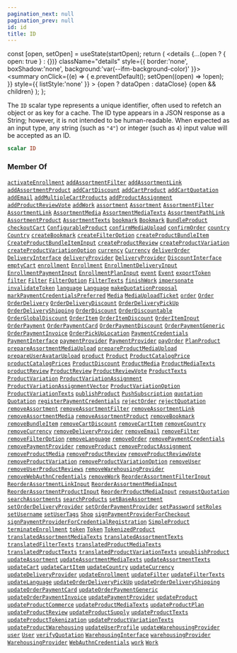 ```yaml
---
pagination_next: null
pagination_prev: null
id: id
title: ID
---
```









  const [open, setOpen] = useState(startOpen);
  return (
    <details {...(open ? { open: true } : {})} className="details" style={{ border:'none', boxShadow:'none', background:'var(--ifm-background-color)' }}>
      <summary
        onClick={(e) => {
          e.preventDefault();
          setOpen((open) => !open);
        }}
        style={{ listStyle:'none' }}
      >
      {open ? dataOpen : dataClose}
      </summary>
      {open && children}
    </details>
  );
};








The `ID` scalar type represents a unique identifier, often used to refetch an object or as key for a cache. The ID type appears in a JSON response as a String; however, it is not intended to be human-readable. When expected as an input type, any string (such as `"4"`) or integer (such as `4`) input value will be accepted as an ID.


```graphql
scalar ID
```








### Member Of

[`activateEnrollment`](/schema/operations/mutations/activate-enrollment.mdx)  <Badge class="badge badge--secondary" text="mutation"/><Bullet />[`addAssortmentFilter`](/schema/operations/mutations/add-assortment-filter.mdx)  <Badge class="badge badge--secondary" text="mutation"/><Bullet />[`addAssortmentLink`](/schema/operations/mutations/add-assortment-link.mdx)  <Badge class="badge badge--secondary" text="mutation"/><Bullet />[`addAssortmentProduct`](/schema/operations/mutations/add-assortment-product.mdx)  <Badge class="badge badge--secondary" text="mutation"/><Bullet />[`addCartDiscount`](/schema/operations/mutations/add-cart-discount.mdx)  <Badge class="badge badge--secondary" text="mutation"/><Bullet />[`addCartProduct`](/schema/operations/mutations/add-cart-product.mdx)  <Badge class="badge badge--secondary" text="mutation"/><Bullet />[`addCartQuotation`](/schema/operations/mutations/add-cart-quotation.mdx)  <Badge class="badge badge--secondary" text="mutation"/><Bullet />[`addEmail`](/schema/operations/mutations/add-email.mdx)  <Badge class="badge badge--secondary" text="mutation"/><Bullet />[`addMultipleCartProducts`](/schema/operations/mutations/add-multiple-cart-products.mdx)  <Badge class="badge badge--secondary" text="mutation"/><Bullet />[`addProductAssignment`](/schema/operations/mutations/add-product-assignment.mdx)  <Badge class="badge badge--secondary" text="mutation"/><Bullet />[`addProductReviewVote`](/schema/operations/mutations/add-product-review-vote.mdx)  <Badge class="badge badge--secondary" text="mutation"/><Bullet />[`addWork`](/schema/operations/mutations/add-work.mdx)  <Badge class="badge badge--secondary" text="mutation"/><Bullet />[`assortment`](/schema/operations/queries/assortment.mdx)  <Badge class="badge badge--secondary" text="query"/><Bullet />[`Assortment`](/schema/types/objects/assortment.mdx)  <Badge class="badge badge--secondary" text="object"/><Bullet />[`AssortmentFilter`](/schema/types/objects/assortment-filter.mdx)  <Badge class="badge badge--secondary" text="object"/><Bullet />[`AssortmentLink`](/schema/types/objects/assortment-link.mdx)  <Badge class="badge badge--secondary" text="object"/><Bullet />[`AssortmentMedia`](/schema/types/objects/assortment-media.mdx)  <Badge class="badge badge--secondary" text="object"/><Bullet />[`AssortmentMediaTexts`](/schema/types/objects/assortment-media-texts.mdx)  <Badge class="badge badge--secondary" text="object"/><Bullet />[`AssortmentPathLink`](/schema/types/objects/assortment-path-link.mdx)  <Badge class="badge badge--secondary" text="object"/><Bullet />[`AssortmentProduct`](/schema/types/objects/assortment-product.mdx)  <Badge class="badge badge--secondary" text="object"/><Bullet />[`AssortmentTexts`](/schema/types/objects/assortment-texts.mdx)  <Badge class="badge badge--secondary" text="object"/><Bullet />[`bookmark`](/schema/operations/mutations/bookmark.mdx)  <Badge class="badge badge--secondary" text="mutation"/><Bullet />[`Bookmark`](/schema/types/objects/bookmark.mdx)  <Badge class="badge badge--secondary" text="object"/><Bullet />[`BundleProduct`](/schema/types/objects/bundle-product.mdx)  <Badge class="badge badge--secondary" text="object"/><Bullet />[`checkoutCart`](/schema/operations/mutations/checkout-cart.mdx)  <Badge class="badge badge--secondary" text="mutation"/><Bullet />[`ConfigurableProduct`](/schema/types/objects/configurable-product.mdx)  <Badge class="badge badge--secondary" text="object"/><Bullet />[`confirmMediaUpload`](/schema/operations/mutations/confirm-media-upload.mdx)  <Badge class="badge badge--secondary" text="mutation"/><Bullet />[`confirmOrder`](/schema/operations/mutations/confirm-order.mdx)  <Badge class="badge badge--secondary" text="mutation"/><Bullet />[`country`](/schema/operations/queries/country.mdx)  <Badge class="badge badge--secondary" text="query"/><Bullet />[`Country`](/schema/types/objects/country.mdx)  <Badge class="badge badge--secondary" text="object"/><Bullet />[`createBookmark`](/schema/operations/mutations/create-bookmark.mdx)  <Badge class="badge badge--secondary" text="mutation"/><Bullet />[`createFilterOption`](/schema/operations/mutations/create-filter-option.mdx)  <Badge class="badge badge--secondary" text="mutation"/><Bullet />[`createProductBundleItem`](/schema/operations/mutations/create-product-bundle-item.mdx)  <Badge class="badge badge--secondary" text="mutation"/><Bullet />[`CreateProductBundleItemInput`](/schema/types/inputs/create-product-bundle-item-input.mdx)  <Badge class="badge badge--secondary" text="input"/><Bullet />[`createProductReview`](/schema/operations/mutations/create-product-review.mdx)  <Badge class="badge badge--secondary" text="mutation"/><Bullet />[`createProductVariation`](/schema/operations/mutations/create-product-variation.mdx)  <Badge class="badge badge--secondary" text="mutation"/><Bullet />[`createProductVariationOption`](/schema/operations/mutations/create-product-variation-option.mdx)  <Badge class="badge badge--secondary" text="mutation"/><Bullet />[`currency`](/schema/operations/queries/currency.mdx)  <Badge class="badge badge--secondary" text="query"/><Bullet />[`Currency`](/schema/types/objects/currency.mdx)  <Badge class="badge badge--secondary" text="object"/><Bullet />[`deliverOrder`](/schema/operations/mutations/deliver-order.mdx)  <Badge class="badge badge--secondary" text="mutation"/><Bullet />[`DeliveryInterface`](/schema/types/objects/delivery-interface.mdx)  <Badge class="badge badge--secondary" text="object"/><Bullet />[`deliveryProvider`](/schema/operations/queries/delivery-provider.mdx)  <Badge class="badge badge--secondary" text="query"/><Bullet />[`DeliveryProvider`](/schema/types/objects/delivery-provider.mdx)  <Badge class="badge badge--secondary" text="object"/><Bullet />[`DiscountInterface`](/schema/types/objects/discount-interface.mdx)  <Badge class="badge badge--secondary" text="object"/><Bullet />[`emptyCart`](/schema/operations/mutations/empty-cart.mdx)  <Badge class="badge badge--secondary" text="mutation"/><Bullet />[`enrollment`](/schema/operations/queries/enrollment.mdx)  <Badge class="badge badge--secondary" text="query"/><Bullet />[`Enrollment`](/schema/types/objects/enrollment.mdx)  <Badge class="badge badge--secondary" text="object"/><Bullet />[`EnrollmentDeliveryInput`](/schema/types/inputs/enrollment-delivery-input.mdx)  <Badge class="badge badge--secondary" text="input"/><Bullet />[`EnrollmentPaymentInput`](/schema/types/inputs/enrollment-payment-input.mdx)  <Badge class="badge badge--secondary" text="input"/><Bullet />[`EnrollmentPlanInput`](/schema/types/inputs/enrollment-plan-input.mdx)  <Badge class="badge badge--secondary" text="input"/><Bullet />[`event`](/schema/operations/queries/event.mdx)  <Badge class="badge badge--secondary" text="query"/><Bullet />[`Event`](/schema/types/objects/event.mdx)  <Badge class="badge badge--secondary" text="object"/><Bullet />[`exportToken`](/schema/operations/mutations/export-token.mdx)  <Badge class="badge badge--secondary" text="mutation"/><Bullet />[`filter`](/schema/operations/queries/filter.mdx)  <Badge class="badge badge--secondary" text="query"/><Bullet />[`Filter`](/schema/types/objects/filter.mdx)  <Badge class="badge badge--secondary" text="object"/><Bullet />[`FilterOption`](/schema/types/objects/filter-option.mdx)  <Badge class="badge badge--secondary" text="object"/><Bullet />[`FilterTexts`](/schema/types/objects/filter-texts.mdx)  <Badge class="badge badge--secondary" text="object"/><Bullet />[`finishWork`](/schema/operations/mutations/finish-work.mdx)  <Badge class="badge badge--secondary" text="mutation"/><Bullet />[`impersonate`](/schema/operations/mutations/impersonate.mdx)  <Badge class="badge badge--secondary" text="mutation"/><Bullet />[`invalidateToken`](/schema/operations/mutations/invalidate-token.mdx)  <Badge class="badge badge--secondary" text="mutation"/><Bullet />[`language`](/schema/operations/queries/language.mdx)  <Badge class="badge badge--secondary" text="query"/><Bullet />[`Language`](/schema/types/objects/language.mdx)  <Badge class="badge badge--secondary" text="object"/><Bullet />[`makeQuotationProposal`](/schema/operations/mutations/make-quotation-proposal.mdx)  <Badge class="badge badge--secondary" text="mutation"/><Bullet />[`markPaymentCredentialsPreferred`](/schema/operations/mutations/mark-payment-credentials-preferred.mdx)  <Badge class="badge badge--secondary" text="mutation"/><Bullet />[`Media`](/schema/types/objects/media.mdx)  <Badge class="badge badge--secondary" text="object"/><Bullet />[`MediaUploadTicket`](/schema/types/objects/media-upload-ticket.mdx)  <Badge class="badge badge--secondary" text="object"/><Bullet />[`order`](/schema/operations/queries/order.mdx)  <Badge class="badge badge--secondary" text="query"/><Bullet />[`Order`](/schema/types/objects/order.mdx)  <Badge class="badge badge--secondary" text="object"/><Bullet />[`OrderDelivery`](/schema/types/interfaces/order-delivery.mdx)  <Badge class="badge badge--secondary" text="interface"/><Bullet />[`OrderDeliveryDiscount`](/schema/types/objects/order-delivery-discount.mdx)  <Badge class="badge badge--secondary" text="object"/><Bullet />[`OrderDeliveryPickUp`](/schema/types/objects/order-delivery-pick-up.mdx)  <Badge class="badge badge--secondary" text="object"/><Bullet />[`OrderDeliveryShipping`](/schema/types/objects/order-delivery-shipping.mdx)  <Badge class="badge badge--secondary" text="object"/><Bullet />[`OrderDiscount`](/schema/types/objects/order-discount.mdx)  <Badge class="badge badge--secondary" text="object"/><Bullet />[`OrderDiscountable`](/schema/types/interfaces/order-discountable.mdx)  <Badge class="badge badge--secondary" text="interface"/><Bullet />[`OrderGlobalDiscount`](/schema/types/objects/order-global-discount.mdx)  <Badge class="badge badge--secondary" text="object"/><Bullet />[`OrderItem`](/schema/types/objects/order-item.mdx)  <Badge class="badge badge--secondary" text="object"/><Bullet />[`OrderItemDiscount`](/schema/types/objects/order-item-discount.mdx)  <Badge class="badge badge--secondary" text="object"/><Bullet />[`OrderItemInput`](/schema/types/inputs/order-item-input.mdx)  <Badge class="badge badge--secondary" text="input"/><Bullet />[`OrderPayment`](/schema/types/interfaces/order-payment.mdx)  <Badge class="badge badge--secondary" text="interface"/><Bullet />[`OrderPaymentCard`](/schema/types/objects/order-payment-card.mdx)  <Badge class="badge badge--secondary" text="object"/><Bullet />[`OrderPaymentDiscount`](/schema/types/objects/order-payment-discount.mdx)  <Badge class="badge badge--secondary" text="object"/><Bullet />[`OrderPaymentGeneric`](/schema/types/objects/order-payment-generic.mdx)  <Badge class="badge badge--secondary" text="object"/><Bullet />[`OrderPaymentInvoice`](/schema/types/objects/order-payment-invoice.mdx)  <Badge class="badge badge--secondary" text="object"/><Bullet />[`OrderPickUpLocation`](/schema/types/objects/order-pick-up-location.mdx)  <Badge class="badge badge--secondary" text="object"/><Bullet />[`PaymentCredentials`](/schema/types/objects/payment-credentials.mdx)  <Badge class="badge badge--secondary" text="object"/><Bullet />[`PaymentInterface`](/schema/types/objects/payment-interface.mdx)  <Badge class="badge badge--secondary" text="object"/><Bullet />[`paymentProvider`](/schema/operations/queries/payment-provider.mdx)  <Badge class="badge badge--secondary" text="query"/><Bullet />[`PaymentProvider`](/schema/types/objects/payment-provider.mdx)  <Badge class="badge badge--secondary" text="object"/><Bullet />[`payOrder`](/schema/operations/mutations/pay-order.mdx)  <Badge class="badge badge--secondary" text="mutation"/><Bullet />[`PlanProduct`](/schema/types/objects/plan-product.mdx)  <Badge class="badge badge--secondary" text="object"/><Bullet />[`prepareAssortmentMediaUpload`](/schema/operations/mutations/prepare-assortment-media-upload.mdx)  <Badge class="badge badge--secondary" text="mutation"/><Bullet />[`prepareProductMediaUpload`](/schema/operations/mutations/prepare-product-media-upload.mdx)  <Badge class="badge badge--secondary" text="mutation"/><Bullet />[`prepareUserAvatarUpload`](/schema/operations/mutations/prepare-user-avatar-upload.mdx)  <Badge class="badge badge--secondary" text="mutation"/><Bullet />[`product`](/schema/operations/queries/product.mdx)  <Badge class="badge badge--secondary" text="query"/><Bullet />[`Product`](/schema/types/interfaces/product.mdx)  <Badge class="badge badge--secondary" text="interface"/><Bullet />[`ProductCatalogPrice`](/schema/types/objects/product-catalog-price.mdx)  <Badge class="badge badge--secondary" text="object"/><Bullet />[`productCatalogPrices`](/schema/operations/queries/product-catalog-prices.mdx)  <Badge class="badge badge--secondary" text="query"/><Bullet />[`ProductDiscount`](/schema/types/objects/product-discount.mdx)  <Badge class="badge badge--secondary" text="object"/><Bullet />[`ProductMedia`](/schema/types/objects/product-media.mdx)  <Badge class="badge badge--secondary" text="object"/><Bullet />[`ProductMediaTexts`](/schema/types/objects/product-media-texts.mdx)  <Badge class="badge badge--secondary" text="object"/><Bullet />[`productReview`](/schema/operations/queries/product-review.mdx)  <Badge class="badge badge--secondary" text="query"/><Bullet />[`ProductReview`](/schema/types/objects/product-review.mdx)  <Badge class="badge badge--secondary" text="object"/><Bullet />[`ProductReviewVote`](/schema/types/objects/product-review-vote.mdx)  <Badge class="badge badge--secondary" text="object"/><Bullet />[`ProductTexts`](/schema/types/objects/product-texts.mdx)  <Badge class="badge badge--secondary" text="object"/><Bullet />[`ProductVariation`](/schema/types/objects/product-variation.mdx)  <Badge class="badge badge--secondary" text="object"/><Bullet />[`ProductVariationAssignment`](/schema/types/objects/product-variation-assignment.mdx)  <Badge class="badge badge--secondary" text="object"/><Bullet />[`ProductVariationAssignmentVector`](/schema/types/objects/product-variation-assignment-vector.mdx)  <Badge class="badge badge--secondary" text="object"/><Bullet />[`ProductVariationOption`](/schema/types/objects/product-variation-option.mdx)  <Badge class="badge badge--secondary" text="object"/><Bullet />[`ProductVariationTexts`](/schema/types/objects/product-variation-texts.mdx)  <Badge class="badge badge--secondary" text="object"/><Bullet />[`publishProduct`](/schema/operations/mutations/publish-product.mdx)  <Badge class="badge badge--secondary" text="mutation"/><Bullet />[`PushSubscription`](/schema/types/objects/push-subscription.mdx)  <Badge class="badge badge--secondary" text="object"/><Bullet />[`quotation`](/schema/operations/queries/quotation.mdx)  <Badge class="badge badge--secondary" text="query"/><Bullet />[`Quotation`](/schema/types/objects/quotation.mdx)  <Badge class="badge badge--secondary" text="object"/><Bullet />[`registerPaymentCredentials`](/schema/operations/mutations/register-payment-credentials.mdx)  <Badge class="badge badge--secondary" text="mutation"/><Bullet />[`rejectOrder`](/schema/operations/mutations/reject-order.mdx)  <Badge class="badge badge--secondary" text="mutation"/><Bullet />[`rejectQuotation`](/schema/operations/mutations/reject-quotation.mdx)  <Badge class="badge badge--secondary" text="mutation"/><Bullet />[`removeAssortment`](/schema/operations/mutations/remove-assortment.mdx)  <Badge class="badge badge--secondary" text="mutation"/><Bullet />[`removeAssortmentFilter`](/schema/operations/mutations/remove-assortment-filter.mdx)  <Badge class="badge badge--secondary" text="mutation"/><Bullet />[`removeAssortmentLink`](/schema/operations/mutations/remove-assortment-link.mdx)  <Badge class="badge badge--secondary" text="mutation"/><Bullet />[`removeAssortmentMedia`](/schema/operations/mutations/remove-assortment-media.mdx)  <Badge class="badge badge--secondary" text="mutation"/><Bullet />[`removeAssortmentProduct`](/schema/operations/mutations/remove-assortment-product.mdx)  <Badge class="badge badge--secondary" text="mutation"/><Bullet />[`removeBookmark`](/schema/operations/mutations/remove-bookmark.mdx)  <Badge class="badge badge--secondary" text="mutation"/><Bullet />[`removeBundleItem`](/schema/operations/mutations/remove-bundle-item.mdx)  <Badge class="badge badge--secondary" text="mutation"/><Bullet />[`removeCartDiscount`](/schema/operations/mutations/remove-cart-discount.mdx)  <Badge class="badge badge--secondary" text="mutation"/><Bullet />[`removeCartItem`](/schema/operations/mutations/remove-cart-item.mdx)  <Badge class="badge badge--secondary" text="mutation"/><Bullet />[`removeCountry`](/schema/operations/mutations/remove-country.mdx)  <Badge class="badge badge--secondary" text="mutation"/><Bullet />[`removeCurrency`](/schema/operations/mutations/remove-currency.mdx)  <Badge class="badge badge--secondary" text="mutation"/><Bullet />[`removeDeliveryProvider`](/schema/operations/mutations/remove-delivery-provider.mdx)  <Badge class="badge badge--secondary" text="mutation"/><Bullet />[`removeEmail`](/schema/operations/mutations/remove-email.mdx)  <Badge class="badge badge--secondary" text="mutation"/><Bullet />[`removeFilter`](/schema/operations/mutations/remove-filter.mdx)  <Badge class="badge badge--secondary" text="mutation"/><Bullet />[`removeFilterOption`](/schema/operations/mutations/remove-filter-option.mdx)  <Badge class="badge badge--secondary" text="mutation"/><Bullet />[`removeLanguage`](/schema/operations/mutations/remove-language.mdx)  <Badge class="badge badge--secondary" text="mutation"/><Bullet />[`removeOrder`](/schema/operations/mutations/remove-order.mdx)  <Badge class="badge badge--secondary" text="mutation"/><Bullet />[`removePaymentCredentials`](/schema/operations/mutations/remove-payment-credentials.mdx)  <Badge class="badge badge--secondary" text="mutation"/><Bullet />[`removePaymentProvider`](/schema/operations/mutations/remove-payment-provider.mdx)  <Badge class="badge badge--secondary" text="mutation"/><Bullet />[`removeProduct`](/schema/operations/mutations/remove-product.mdx)  <Badge class="badge badge--secondary" text="mutation"/><Bullet />[`removeProductAssignment`](/schema/operations/mutations/remove-product-assignment.mdx)  <Badge class="badge badge--secondary" text="mutation"/><Bullet />[`removeProductMedia`](/schema/operations/mutations/remove-product-media.mdx)  <Badge class="badge badge--secondary" text="mutation"/><Bullet />[`removeProductReview`](/schema/operations/mutations/remove-product-review.mdx)  <Badge class="badge badge--secondary" text="mutation"/><Bullet />[`removeProductReviewVote`](/schema/operations/mutations/remove-product-review-vote.mdx)  <Badge class="badge badge--secondary" text="mutation"/><Bullet />[`removeProductVariation`](/schema/operations/mutations/remove-product-variation.mdx)  <Badge class="badge badge--secondary" text="mutation"/><Bullet />[`removeProductVariationOption`](/schema/operations/mutations/remove-product-variation-option.mdx)  <Badge class="badge badge--secondary" text="mutation"/><Bullet />[`removeUser`](/schema/operations/mutations/remove-user.mdx)  <Badge class="badge badge--secondary" text="mutation"/><Bullet />[`removeUserProductReviews`](/schema/operations/mutations/remove-user-product-reviews.mdx)  <Badge class="badge badge--secondary" text="mutation"/><Bullet />[`removeWarehousingProvider`](/schema/operations/mutations/remove-warehousing-provider.mdx)  <Badge class="badge badge--secondary" text="mutation"/><Bullet />[`removeWebAuthnCredentials`](/schema/operations/mutations/remove-web-authn-credentials.mdx)  <Badge class="badge badge--secondary" text="mutation"/><Bullet />[`removeWork`](/schema/operations/mutations/remove-work.mdx)  <Badge class="badge badge--secondary" text="mutation"/><Bullet />[`ReorderAssortmentFilterInput`](/schema/types/inputs/reorder-assortment-filter-input.mdx)  <Badge class="badge badge--secondary" text="input"/><Bullet />[`ReorderAssortmentLinkInput`](/schema/types/inputs/reorder-assortment-link-input.mdx)  <Badge class="badge badge--secondary" text="input"/><Bullet />[`ReorderAssortmentMediaInput`](/schema/types/inputs/reorder-assortment-media-input.mdx)  <Badge class="badge badge--secondary" text="input"/><Bullet />[`ReorderAssortmentProductInput`](/schema/types/inputs/reorder-assortment-product-input.mdx)  <Badge class="badge badge--secondary" text="input"/><Bullet />[`ReorderProductMediaInput`](/schema/types/inputs/reorder-product-media-input.mdx)  <Badge class="badge badge--secondary" text="input"/><Bullet />[`requestQuotation`](/schema/operations/mutations/request-quotation.mdx)  <Badge class="badge badge--secondary" text="mutation"/><Bullet />[`searchAssortments`](/schema/operations/queries/search-assortments.mdx)  <Badge class="badge badge--secondary" text="query"/><Bullet />[`searchProducts`](/schema/operations/queries/search-products.mdx)  <Badge class="badge badge--secondary" text="query"/><Bullet />[`setBaseAssortment`](/schema/operations/mutations/set-base-assortment.mdx)  <Badge class="badge badge--secondary" text="mutation"/><Bullet />[`setOrderDeliveryProvider`](/schema/operations/mutations/set-order-delivery-provider.mdx)  <Badge class="badge badge--secondary" text="mutation"/><Bullet />[`setOrderPaymentProvider`](/schema/operations/mutations/set-order-payment-provider.mdx)  <Badge class="badge badge--secondary" text="mutation"/><Bullet />[`setPassword`](/schema/operations/mutations/set-password.mdx)  <Badge class="badge badge--secondary" text="mutation"/><Bullet />[`setRoles`](/schema/operations/mutations/set-roles.mdx)  <Badge class="badge badge--secondary" text="mutation"/><Bullet />[`setUsername`](/schema/operations/mutations/set-username.mdx)  <Badge class="badge badge--secondary" text="mutation"/><Bullet />[`setUserTags`](/schema/operations/mutations/set-user-tags.mdx)  <Badge class="badge badge--secondary" text="mutation"/><Bullet />[`Shop`](/schema/types/objects/shop.mdx)  <Badge class="badge badge--secondary" text="object"/><Bullet />[`signPaymentProviderForCheckout`](/schema/operations/mutations/sign-payment-provider-for-checkout.mdx)  <Badge class="badge badge--secondary" text="mutation"/><Bullet />[`signPaymentProviderForCredentialRegistration`](/schema/operations/mutations/sign-payment-provider-for-credential-registration.mdx)  <Badge class="badge badge--secondary" text="mutation"/><Bullet />[`SimpleProduct`](/schema/types/objects/simple-product.mdx)  <Badge class="badge badge--secondary" text="object"/><Bullet />[`terminateEnrollment`](/schema/operations/mutations/terminate-enrollment.mdx)  <Badge class="badge badge--secondary" text="mutation"/><Bullet />[`token`](/schema/operations/queries/token.mdx)  <Badge class="badge badge--secondary" text="query"/><Bullet />[`Token`](/schema/types/objects/token.mdx)  <Badge class="badge badge--secondary" text="object"/><Bullet />[`TokenizedProduct`](/schema/types/objects/tokenized-product.mdx)  <Badge class="badge badge--secondary" text="object"/><Bullet />[`translatedAssortmentMediaTexts`](/schema/operations/queries/translated-assortment-media-texts.mdx)  <Badge class="badge badge--secondary" text="query"/><Bullet />[`translatedAssortmentTexts`](/schema/operations/queries/translated-assortment-texts.mdx)  <Badge class="badge badge--secondary" text="query"/><Bullet />[`translatedFilterTexts`](/schema/operations/queries/translated-filter-texts.mdx)  <Badge class="badge badge--secondary" text="query"/><Bullet />[`translatedProductMediaTexts`](/schema/operations/queries/translated-product-media-texts.mdx)  <Badge class="badge badge--secondary" text="query"/><Bullet />[`translatedProductTexts`](/schema/operations/queries/translated-product-texts.mdx)  <Badge class="badge badge--secondary" text="query"/><Bullet />[`translatedProductVariationTexts`](/schema/operations/queries/translated-product-variation-texts.mdx)  <Badge class="badge badge--secondary" text="query"/><Bullet />[`unpublishProduct`](/schema/operations/mutations/unpublish-product.mdx)  <Badge class="badge badge--secondary" text="mutation"/><Bullet />[`updateAssortment`](/schema/operations/mutations/update-assortment.mdx)  <Badge class="badge badge--secondary" text="mutation"/><Bullet />[`updateAssortmentMediaTexts`](/schema/operations/mutations/update-assortment-media-texts.mdx)  <Badge class="badge badge--secondary" text="mutation"/><Bullet />[`updateAssortmentTexts`](/schema/operations/mutations/update-assortment-texts.mdx)  <Badge class="badge badge--secondary" text="mutation"/><Bullet />[`updateCart`](/schema/operations/mutations/update-cart.mdx)  <Badge class="badge badge--secondary" text="mutation"/><Bullet />[`updateCartItem`](/schema/operations/mutations/update-cart-item.mdx)  <Badge class="badge badge--secondary" text="mutation"/><Bullet />[`updateCountry`](/schema/operations/mutations/update-country.mdx)  <Badge class="badge badge--secondary" text="mutation"/><Bullet />[`updateCurrency`](/schema/operations/mutations/update-currency.mdx)  <Badge class="badge badge--secondary" text="mutation"/><Bullet />[`updateDeliveryProvider`](/schema/operations/mutations/update-delivery-provider.mdx)  <Badge class="badge badge--secondary" text="mutation"/><Bullet />[`updateEnrollment`](/schema/operations/mutations/update-enrollment.mdx)  <Badge class="badge badge--secondary" text="mutation"/><Bullet />[`updateFilter`](/schema/operations/mutations/update-filter.mdx)  <Badge class="badge badge--secondary" text="mutation"/><Bullet />[`updateFilterTexts`](/schema/operations/mutations/update-filter-texts.mdx)  <Badge class="badge badge--secondary" text="mutation"/><Bullet />[`updateLanguage`](/schema/operations/mutations/update-language.mdx)  <Badge class="badge badge--secondary" text="mutation"/><Bullet />[`updateOrderDeliveryPickUp`](/schema/operations/mutations/update-order-delivery-pick-up.mdx)  <Badge class="badge badge--secondary" text="mutation"/><Bullet />[`updateOrderDeliveryShipping`](/schema/operations/mutations/update-order-delivery-shipping.mdx)  <Badge class="badge badge--secondary" text="mutation"/><Bullet />[`updateOrderPaymentCard`](/schema/operations/mutations/update-order-payment-card.mdx)  <Badge class="badge badge--secondary" text="mutation"/><Bullet />[`updateOrderPaymentGeneric`](/schema/operations/mutations/update-order-payment-generic.mdx)  <Badge class="badge badge--secondary" text="mutation"/><Bullet />[`updateOrderPaymentInvoice`](/schema/operations/mutations/update-order-payment-invoice.mdx)  <Badge class="badge badge--secondary" text="mutation"/><Bullet />[`updatePaymentProvider`](/schema/operations/mutations/update-payment-provider.mdx)  <Badge class="badge badge--secondary" text="mutation"/><Bullet />[`updateProduct`](/schema/operations/mutations/update-product.mdx)  <Badge class="badge badge--secondary" text="mutation"/><Bullet />[`updateProductCommerce`](/schema/operations/mutations/update-product-commerce.mdx)  <Badge class="badge badge--secondary" text="mutation"/><Bullet />[`updateProductMediaTexts`](/schema/operations/mutations/update-product-media-texts.mdx)  <Badge class="badge badge--secondary" text="mutation"/><Bullet />[`updateProductPlan`](/schema/operations/mutations/update-product-plan.mdx)  <Badge class="badge badge--secondary" text="mutation"/><Bullet />[`updateProductReview`](/schema/operations/mutations/update-product-review.mdx)  <Badge class="badge badge--secondary" text="mutation"/><Bullet />[`updateProductSupply`](/schema/operations/mutations/update-product-supply.mdx)  <Badge class="badge badge--secondary" text="mutation"/><Bullet />[`updateProductTexts`](/schema/operations/mutations/update-product-texts.mdx)  <Badge class="badge badge--secondary" text="mutation"/><Bullet />[`updateProductTokenization`](/schema/operations/mutations/update-product-tokenization.mdx)  <Badge class="badge badge--secondary" text="mutation"/><Bullet />[`updateProductVariationTexts`](/schema/operations/mutations/update-product-variation-texts.mdx)  <Badge class="badge badge--secondary" text="mutation"/><Bullet />[`updateProductWarehousing`](/schema/operations/mutations/update-product-warehousing.mdx)  <Badge class="badge badge--secondary" text="mutation"/><Bullet />[`updateUserProfile`](/schema/operations/mutations/update-user-profile.mdx)  <Badge class="badge badge--secondary" text="mutation"/><Bullet />[`updateWarehousingProvider`](/schema/operations/mutations/update-warehousing-provider.mdx)  <Badge class="badge badge--secondary" text="mutation"/><Bullet />[`user`](/schema/operations/queries/user.mdx)  <Badge class="badge badge--secondary" text="query"/><Bullet />[`User`](/schema/types/objects/user.mdx)  <Badge class="badge badge--secondary" text="object"/><Bullet />[`verifyQuotation`](/schema/operations/mutations/verify-quotation.mdx)  <Badge class="badge badge--secondary" text="mutation"/><Bullet />[`WarehousingInterface`](/schema/types/objects/warehousing-interface.mdx)  <Badge class="badge badge--secondary" text="object"/><Bullet />[`warehousingProvider`](/schema/operations/queries/warehousing-provider.mdx)  <Badge class="badge badge--secondary" text="query"/><Bullet />[`WarehousingProvider`](/schema/types/objects/warehousing-provider.mdx)  <Badge class="badge badge--secondary" text="object"/><Bullet />[`WebAuthnCredentials`](/schema/types/objects/web-authn-credentials.mdx)  <Badge class="badge badge--secondary" text="object"/><Bullet />[`work`](/schema/operations/queries/work.mdx)  <Badge class="badge badge--secondary" text="query"/><Bullet />[`Work`](/schema/types/objects/work.mdx)  <Badge class="badge badge--secondary" text="object"/>

